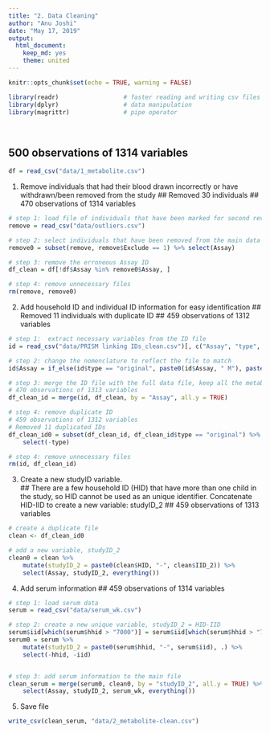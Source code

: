 ```yaml
---
title: "2. Data Cleaning"
author: "Anu Joshi"
date: "May 17, 2019"
output:
  html_document:
    keep_md: yes
    theme: united
---
```


```r
knitr::opts_chunk$set(echo = TRUE, warning = FALSE)

library(readr)                  # faster reading and writing csv files
library(dplyr)                  # data manipulation
library(magrittr)               # pipe operator
```
<br>

## 500 observations of 1314 variables
```r
df = read_csv("data/1_metabolite.csv") 
```


1. Remove individuals that had their blood drawn incorrectly or have withdrawn/been removed from the study
## Removed 30 individuals
## 470 observations of 1314 variables
```r
# step 1: load file of individuals that have been marked for second review
remove = read_csv("data/outliers.csv")

# step 2: select individuals that have been removed from the main data
remove0 = subset(remove, remove$Exclude == 1) %>% select(Assay)

# step 3: remove the erroneous Assay ID
df_clean = df[!df$Assay %in% remove0$Assay, ]

# step 4: remove unnecessary files
rm(remove, remove0)
```


2. Add household ID and individual ID information for easy identification
## Removed 11 individuals with duplicate ID
## 459 observations of 1312 variables
```r
# step 1:  extract necessary variables from the ID file
id = read_csv("data/PRISM linking IDs_clean.csv")[, c("Assay", "type", "HID", "IID_2", "Cohort")]

# step 2: change the nomenclature to reflect the file to match
id$Assay = if_else(id$type == "original", paste0(id$Assay, " M"), paste0(id$Assay, " A2"))

# step 3: merge the ID file with the full data file, keep all the metabolite data
# 470 observations of 1313 variables
df_clean_id = merge(id, df_clean, by = "Assay", all.y = TRUE)

# step 4: remove duplicate ID
# 459 observations of 1312 variables
# Removed 11 duplicated IDs
df_clean_id0 = subset(df_clean_id, df_clean_id$type == "original") %>%
    select(-type)

# step 4: remove unnecessary files
rm(id, df_clean_id)
```


3. Create a new studyID variable.     
## There are a few household ID (HID) that have more than one child in the study, so HID cannot be used as an unique identifier. Concatenate HID-IID to create a new variable: studyID_2
## 459 observations of 1313 variables
```r
# create a duplicate file 
clean <- df_clean_id0

# add a new variable, studyID_2
clean0 = clean %>%
    mutate(studyID_2 = paste0(clean$HID, "-", clean$IID_2)) %>%
    select(Assay, studyID_2, everything())
```


4. Add serum information 
## 459 observations of 1314 variables
```r
# step 1: load serum data
serum = read_csv("data/serum_wk.csv")

# step 2: create a new unique variable, studyID_2 = HID-IID
serum$iid[which(serum$hhid > "7000")] = serum$iid[which(serum$hhid > "7000")]*10
serum0 = serum %>%
    mutate(studyID_2 = paste0(serum$hhid, "-", serum$iid), .) %>%
    select(-hhid, -iid)


# step 3: add serum information to the main file
clean_serum = merge(serum0, clean0, by = "studyID_2", all.y = TRUE) %>%
    select(Assay, studyID_2, serum_wk, everything())
```


5. Save file
```r
write_csv(clean_serum, "data/2_metabolite-clean.csv")
```
